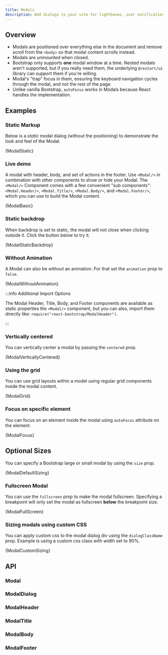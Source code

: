```yaml
---
title: Modals
description: Add dialogs to your site for lightboxes, user notifications, or completely custom content.
---
```



## Overview

- Modals are positioned over everything else in the document and remove scroll from the
  `<body>` so that modal content scrolls instead.
- Modals are <em>unmounted</em> when closed.
- Bootstrap only supports **one** modal window at a time. Nested modals aren't supported,
  but if you really need them, the underlying `@restart/ui` library can support them if
  you're willing.
- Modal's "trap" focus in them, ensuring the keyboard navigation cycles through the modal,
  and not the rest of the page.
- Unlike vanilla Bootstrap, `autoFocus` works in Modals because React handles the implementation.

## Examples

### Static Markup

Below is a <em>static</em> modal dialog (without the positioning) to demonstrate the look and
feel of the Modal.

<CodeBlock language="jsx" live>
  {ModalStatic}
</CodeBlock>

### Live demo

A modal with header, body, and set of actions in the footer. Use `<Modal/>` in combination with
other components to show or hide your Modal. The `<Modal/>` Component comes with a few convenient
"sub components": `<Modal.Header/>`, `<Modal.Title/>`, `<Modal.Body/>`, and `<Modal.Footer/>`,
which you can use to build the Modal content.

<CodeBlock language="jsx" live>
  {ModalBasic}
</CodeBlock>

### Static backdrop

When backdrop is set to static, the modal will not close when clicking outside it. Click the button
below to try it.

<CodeBlock language="jsx" live>
  {ModalStaticBackdrop}
</CodeBlock>

### Without Animation

A Modal can also be without an animation. For that set the `animation` prop to `false`.

<CodeBlock language="jsx" live>
  {ModalWithoutAnimation}
</CodeBlock>

:::info Additional Import Options

The Modal Header, Title, Body, and Footer components are available as static properties the `<Modal/>`
component, but you can also, import them directly like: `require("react-bootstrap/ModalHeader")`.

:::

### Vertically centered

You can vertically center a modal by passing the `centered` prop.

<CodeBlock language="jsx" live noInline>
  {ModalVerticallyCentered}
</CodeBlock>

### Using the grid

You can use grid layouts within a model using regular grid components inside the modal content.

<CodeBlock language="jsx" live noInline>
  {ModalGrid}
</CodeBlock>

### Focus on specific element

You can focus on an element inside the modal using `autoFocus` attribute on the element.

<CodeBlock language="jsx" live>
  {ModalFocus}
</CodeBlock>

## Optional Sizes

You can specify a Bootstrap large or small modal by using the `size` prop.

<CodeBlock language="jsx" live>
  {ModalDefaultSizing}
</CodeBlock>

### Fullscreen Modal

You can use the `fullscreen` prop to make the modal fullscreen. Specifying a breakpoint will
only set the modal as fullscreen **below** the breakpoint size.

<CodeBlock language="jsx" live>
  {ModalFullScreen}
</CodeBlock>

### Sizing modals using custom CSS

You can apply custom css to the modal dialog div using the `dialogClassName` prop. Example
is using a custom css class with width set to 90%.

<CodeBlock language="jsx" live previewClassName="modal-90w">
  {ModalCustomSizing}
</CodeBlock>

## API

### Modal

<PropsTable name="Modal" />

### ModalDialog

<PropsTable name="ModalDialog" />

### ModalHeader

<PropsTable name="ModalHeader" />

### ModalTitle

<PropsTable name="ModalTitle" />

### ModalBody

<PropsTable name="ModalBody" />

### ModalFooter

<PropsTable name="ModalFooter" />
